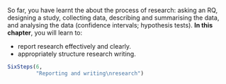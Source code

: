 ::: {.objectivesBox .objectives data-latex="{iconmonstr-target-4-240.png}"}
So far, you have learnt the about the process of research: asking an RQ, designing a study, collecting data, describing and summarising the data, and analysing the data (confidence intervals; hypothesis tests).
**In this chapter**, you will learn to:

* report research effectively and clearly.
* appropriately structure research writing.
:::


```r
SixSteps(6, 
         "Reporting and writing\nresearch")
```


